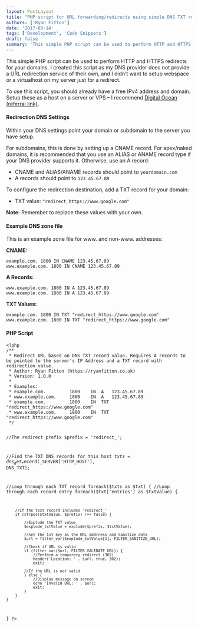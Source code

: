 ```yaml
---
layout: PostLayout
title: "PHP script for URL forwarding/redirects using simple DNS TXT records"
authors: ['Ryan Fitton']
date: '2017-03-14'
tags: ['Development', 'Code Snippets']
draft: false
summary: 'This simple PHP script can be used to perform HTTP and HTTPS redirects for your domains. I created this script as my DNS provider does not provide a URL redirection service of their own, and I didn&amp;#8217;t want to setup webspace or a virtualhost on my server just for a redirect. To use this script, [&amp;hellip;]'
---
```


<p>This simple PHP script can be used to perform HTTP and HTTPS redirects for your domains. I created this script as my DNS provider does not provide a URL redirection service of their own, and I didn&#8217;t want to setup webspace or a virtualhost on my server just for a redirect.</p>
<p>To use this script, you should already have a free IPv4 address and domain. Setup these as a host on a server or VPS &#8211; I recommend <a href="https://m.do.co/c/fbe5f1c0c98d" target="_blank">Digital Ocean (referral link)</a>.</p>
<h4>Redirection DNS Settings</h4>
<p>Within your DNS settings point your domain or subdomain to the server you have setup.</p>
<p>For subdomains, this is done by setting up a CNAME record. For apex/naked domains, it is recommended that you use an ALIAS or ANAME record type if your DNS provider supports it. Otherwise, use an A record:</p>
<ul>
<li>CNAME and ALIAS/ANAME records should point to <code class="language-markup">yourdomain.com</code></li>
<li>A records should point to <code class="language-markup">123.45.67.89</code></li>
</ul>
<p>To configure the redirection destination, add a TXT record for your domain:</p>
<ul>
<li>TXT value: <code class="language-markup">"redirect_https://www.google.com"</code></li>
</ul>
<p><strong>Note:</strong> Remember to replace these values with your own.</p>
<h4>Example DNS zone file</h4>
<p>This is an example zone file for www. and non-www. addresses:</p>
<p><strong>CNAME:</strong></p>
<pre class="language-markup"><code class="language-markup">example.com. 1800 IN CNAME 123.45.67.89
www.example.com. 1800 IN CNAME 123.45.67.89</code></pre>
<p><strong>A Records:</strong></p>
<pre class="language-markup"><code class="language-markup">www.example.com. 1800 IN A 123.45.67.89
www.example.com. 1800 IN A 123.45.67.89</code></pre>
<p><strong>TXT Values:</strong></p>
<pre class="language-markup"><code class="language-markup">example.com. 1800 IN TXT "redirect_https://www.google.com"
www.example.com. 1800 IN TXT "redirect_https://www.google.com"</code></pre>
<h4>PHP Script</h4>
<pre class="language-php"><code class="language-php">&lt;?php
/**
 * Redirect URL based on DNS TXT record value. Requires A records to be pointed to the server's IP Address and a TXT record with redirection value.
 * Author: Ryan Fitton (https://ryanfitton.co.uk)
 * Version: 1.0.0
 *
 * Examples:
 * example.com.         1800	IN	A	123.45.67.89
 * www.example.com.     1800	IN	A	123.45.67.89
 * example.com.         1800    IN	TXT	"redirect_https://www.google.com"
 * www.example.com.		1800	IN	TXT	"redirect_https://www.google.com"
 */

//The redirect prefix
$prefix = 'redirect_';

//Find the TXT DNS records for this host
$txts = dns_get_record($_SERVER['HTTP_HOST'], DNS_TXT);

//Loop through each TXT record
foreach($txts as $txt) {
    //Loop through each record entry
	foreach($txt['entries'] as $txtValue) {
        
        //If the text record includes 'redirect_'
        if (strpos($txtValue, $prefix) !== false) {
            
            //Explode the TXT value
            $explode_txtValue = explode($prefix, $txtValue);
            
            //Set the 1st key as the URL addrress and Sanitize data
            $url = filter_var($explode_txtValue[1], FILTER_SANITIZE_URL);
            
            //Check if URL is valid
            if (filter_var($url, FILTER_VALIDATE_URL)) {
                //Perform a temporary redirect (302)
                header('Location: ' . $url, true, 302);
                exit;
                
            //If the URL is not valid
            } else {
                //Display message on screen
                echo 'Invalid URL: ' . $url;
                exit;
            }
        }
    }
}
?&gt;</code></pre>